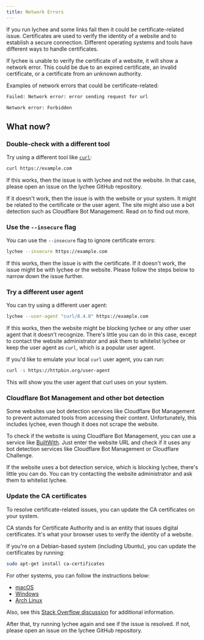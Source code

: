 ```yaml
---
title: Network Errors
---
```



If you run lychee and some links fail then it could be certificate-related issue.
Certificates are used to verify the identity of a website and to establish a secure connection.
Different operating systems and tools have different ways to handle certificates.

If lychee is unable to verify the certificate of a website, it will show a
network error. This could be due to an expired certificate, an invalid
certificate, or a certificate from an unknown authority.

Examples of network errors that could be certificate-related:

```bash
Failed: Network error: error sending request for url
```

```bash
Network error: Forbidden
```

## What now?

### Double-check with a different tool

Try using a different tool like [`curl`](https://curl.se/):

```bash
curl https://example.com
```

If this works, then the issue is with lychee and not the website.
In that case, please open an issue on the lychee GitHub repository.

If it doesn't work, then the issue is with the website or your system.
It might be related to the certificate or the user agent. The site might also use a bot detection such as Cloudflare Bot Management. Read on to find out more.

### Use the `--insecure` flag

You can use the `--insecure` flag to ignore certificate errors:

```bash
lychee --insecure https://example.com
```

If this works, then the issue is with the certificate.
If it doesn't work, the issue might be with lychee or the website.
Please follow the steps below to narrow down the issue further.

### Try a different user agent

You can try using a different user agent:

```bash
lychee --user-agent "curl/8.4.0" https://example.com
```

If this works, then the website might be blocking lychee or any other user agent
that it doesn't recognize. There's little you can do in this case, except to
contact the website administrator and ask them to whitelist lychee or keep the
user agent as `curl`, which is a popular user agent.

If you'd like to emulate your local `curl` user agent, you can run:

```bash
curl -s https://httpbin.org/user-agent
```

This will show you the user agent that curl uses on your system.

### Cloudflare Bot Management and other bot detection

Some websites use bot detection services like Cloudflare Bot Management to
prevent automated tools from accessing their content.
Unfortunately, this includes lychee, even though it does not scrape the website.

To check if the website is using Cloudflare Bot Management, you can
use a service like [BuiltWith](https://builtwith.com/). Just enter the website
URL and check if it uses any bot detection services like Cloudflare Bot Management or
Cloudflare Challenge.

If the website uses a bot detection service, which is blocking lychee, there's
little you can do. You can try contacting the website administrator and ask them
to whitelist lychee.

### Update the CA certificates

To resolve certificate-related issues, you can update the CA certificates on
your system.

<Aside>
  CA stands for Certificate Authority and is an entity that issues digital
  certificates. It's what your browser uses to verify the identity of a website.
</Aside>

If you're on a Debian-based system (including Ubuntu), you can update the
certificates by running:

```bash
sudo apt-get install ca-certificates
```

For other systems, you can follow the instructions below:

- [macOS](https://support.apple.com/en-us/103272)
- [Windows](https://learn.microsoft.com/en-us/skype-sdk/sdn/articles/installing-the-trusted-root-certificate)
- [Arch Linux](https://wiki.archlinux.org/title/Transport_Layer_Security)

Also, see this [Stack Overflow
discussion](https://stackoverflow.com/a/24618403/270334) for additional
information.

After that, try running lychee again and see if the issue is resolved. If not, please open an issue on the lychee GitHub repository.
